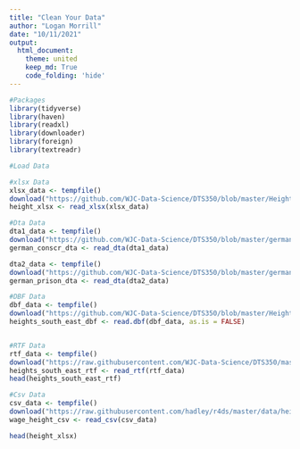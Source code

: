 ```yaml
---
title: "Clean Your Data"
author: "Logan Morrill"
date: "10/11/2021"
output: 
  html_document:
    theme: united
    keep_md: True
    code_folding: 'hide'
---
```


```r
#Packages
library(tidyverse)
library(haven)
library(readxl)
library(downloader)
library(foreign)
library(textreadr)
```

```r
#Load Data

#xlsx Data
xlsx_data <- tempfile()
download("https://github.com/WJC-Data-Science/DTS350/blob/master/Height.xlsx?raw=true", xlsx_data, mode = "wb")
height_xlsx <- read_xlsx(xlsx_data)

#Dta Data
dta1_data <- tempfile()
download("https://github.com/WJC-Data-Science/DTS350/blob/master/germanconscr.dta?raw=true", dta1_data , mode = "wb")
german_conscr_dta <- read_dta(dta1_data)

dta2_data <- tempfile()
download("https://github.com/WJC-Data-Science/DTS350/blob/master/germanprison.dta?raw=true", dta2_data , mode = "wb")
german_prison_dta <- read_dta(dta2_data)

#DBF Data
dbf_data <- tempfile()
download("https://github.com/WJC-Data-Science/DTS350/blob/master/Heights_south-east/B6090.DBF?raw=true", dbf_data , mode = "wb")
heights_south_east_dbf <- read.dbf(dbf_data, as.is = FALSE)


#RTF Data
rtf_data <- tempfile()
download("https://raw.githubusercontent.com/WJC-Data-Science/DTS350/master/Heights_south-east/b6090.rtf", rtf_data , mode = "wb")
heights_south_east_rtf <- read_rtf(rtf_data)
head(heights_south_east_rtf)

#Csv Data
csv_data <- tempfile()
download("https://raw.githubusercontent.com/hadley/r4ds/master/data/heights.csv", csv_data , mode = "wb")
wage_height_csv <- read_csv(csv_data)

```
```r
head(height_xlsx)
```

